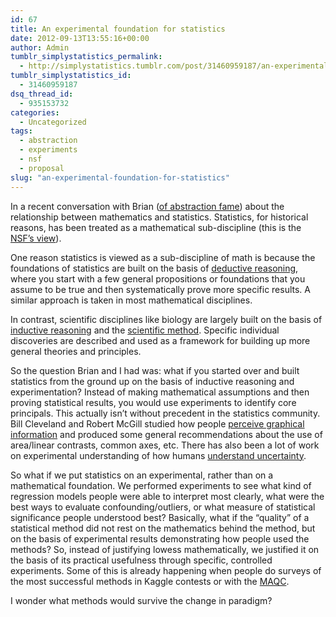```yaml
---
id: 67
title: An experimental foundation for statistics
date: 2012-09-13T13:55:16+00:00
author: Admin
tumblr_simplystatistics_permalink:
  - http://simplystatistics.tumblr.com/post/31460959187/an-experimental-foundation-for-statistics
tumblr_simplystatistics_id:
  - 31460959187
dsq_thread_id:
  - 935153732
categories:
  - Uncategorized
tags:
  - abstraction
  - experiments
  - nsf
  - proposal
slug: "an-experimental-foundation-for-statistics"
---
```

In a recent conversation with Brian (<a href="http://simplystatistics.org/post/28840726358/in-which-brian-debates-abstraction-with-t-bone" target="_blank">of abstraction fame</a>) about the relationship between mathematics and statistics. Statistics, for historical reasons, has been treated as a mathematical sub-discipline (this is the <a href="http://simplystatistics.org/post/29899900125/nsf-recognizes-math-and-statistics-are-not-the-same" target="_blank">NSF&#8217;s view</a>).

One reason statistics is viewed as a sub-discipline of math is because the foundations of statistics are built on the basis of <a href="http://en.wikipedia.org/wiki/Deductive_reasoning" target="_blank">deductive reasoning</a>, where you start with a few general propositions or foundations that you assume to be true and then systematically prove more specific results. A similar approach is taken in most mathematical disciplines. 

In contrast, scientific disciplines like biology are largely built on the basis of <a href="http://en.wikipedia.org/wiki/Inductive_reasoning" target="_blank">inductive reasoning</a> and the <a href="http://en.wikipedia.org/wiki/Scientific_method" target="_blank">scientific method</a>. Specific individual discoveries are described and used as a framework for building up more general theories and principles. 

So the question Brian and I had was: what if you started over and built statistics from the ground up on the basis of inductive reasoning and experimentation? Instead of making mathematical assumptions and then proving statistical results, you would use experiments to identify core principals. This actually isn&#8217;t without precedent in the statistics community. Bill Cleveland and Robert McGill studied how people <a href="http://elibrary.unm.edu/courses/documents/ClevelandandMcGill1985-GraphicalPerceptionandGraphicalMethodsforAnalyzingScientificData.pdf" target="_blank">perceive graphical information</a> and produced some general recommendations about the use of area/linear contrasts, common axes, etc. There has also been a lot of work on experimental understanding of how humans <a href="http://www.sciencemag.org/content/333/6048/1393.short" target="_blank">understand uncertainty</a>. 

So what if we put statistics on an experimental, rather than on a mathematical foundation. We performed experiments to see what kind of regression models people were able to interpret most clearly, what were the best ways to evaluate confounding/outliers, or what measure of statistical significance people understood best? Basically, what if the &#8220;quality&#8221; of a statistical method did not rest on the mathematics behind the method, but on the basis of experimental results demonstrating how people used the methods? So, instead of justifying lowess mathematically, we justified it on the basis of its practical usefulness through specific, controlled experiments. Some of this is already happening when people do surveys of the most successful methods in Kaggle contests or with the <a href="http://www.fda.gov/ScienceResearch/BioinformaticsTools/MicroarrayQualityControlProject/default.htm" target="_blank">MAQC</a>.

I wonder what methods would survive the change in paradigm?
